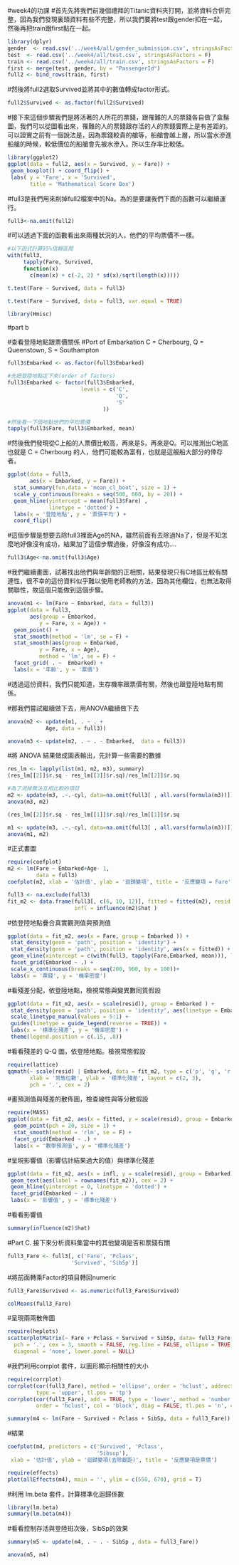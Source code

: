#week4的功課
#首先先將我們前幾個禮拜的Titanic資料夾打開，並將資料合併完整，因為我們發現裏頭資料有些不完整，所以我們要將test跟gender扣在一起，然後再把train跟first黏在一起。
```r
library(dplyr)
gender  <- read.csv('../week4/all/gender_submission.csv', stringsAsFactors = F)
test  <- read.csv('../week4/all/test.csv', stringsAsFactors = F)
train <- read.csv('../week4/all/train.csv', stringsAsFactors = F)
first <- merge(test, gender, by = "PassengerId")
full2 <- bind_rows(train, first)
```


#然後將full2選取Survived並將其中的數值轉成factor形式。
```r
full2$Survived <- as.factor(full2$Survived)
```


#接下來這個步驟我們是將活著的人所花的票錢，跟罹難的人的票錢各自做了盒鬚圖，我們可以從圖看出來，罹難的人的票錢跟存活的人的票錢實際上是有差距的。可以證實之前有一個說法是，因為票錢較貴的艙等，船艙會越上層，所以當水滲進船艙的時候，較低價位的船艙會先被水滲入。所以生存率比較低。
```r
library(ggplot2)
ggplot(data = full2, aes(x = Survived, y = Fare)) +
 geom_boxplot() + coord_flip() +
 labs( y = 'Fare', x = 'Survived', 
       title = 'Mathematical Score Box')
```


#full3是我們用來削掉full2檔案中的Na。為的是要讓我們下面的函數可以繼續運行。
```r
full3<-na.omit(full2)
```


#可以透過下面的函數看出來兩種狀況的人，他們的平均票價不一樣。
```r
#以下函式計算95%信賴區間
with(full3, 
     tapply(Fare, Survived,
     function(x) 
       c(mean(x) + c(-2, 2) * sd(x)/sqrt(length(x)))))
```



```r
t.test(Fare ~ Survived, data = full3)
```

```r
t.test(Fare ~ Survived, data = full3, var.equal = TRUE)
```

```r
library(Hmisc)
```

#part b

#查看登陸地點跟票價關係
#Port of Embarkation  C = Cherbourg, Q = Queenstown, S = Southampton

```r
full3$Embarked <- as.factor(full3$Embarked)
```

```r
#先把登陸地點定下來(order of factors)
full3$Embarked <- factor(full3$Embarked, 
                       levels = c('C',
                                  'Q',
                                  'S'
                              ))

#然後看一下個地點他們的平均票價
tapply(full3$Fare, full3$Embarked, mean)
```

#然後我們發現從C上船的人票價比較高，再來是S，再來是Q。可以推測出C地區也就是 C = Cherbourg 的人，他們可能較為富有，也就是這艘船大部分的倖存者。

```r
ggplot(data = full3, 
       aes(x = Embarked, y = Fare)) +
  stat_summary(fun.data = 'mean_cl_boot', size = 1) +
  scale_y_continuous(breaks = seq(500, 660, by = 20)) +
  geom_hline(yintercept = mean(full3$Fare) , 
             linetype = 'dotted') +
  labs(x = '登陸地點', y = '票價平均') +
  coord_flip()
```


#這個步驟是想要去除full3裡面Age的NA，雖然前面有去除過Na了，但是不知怎麼地好像沒有成功，結果加了這個步驟過後，好像沒有成功....
```r
full3$Age<-na.omit(full3$Age)
```


#我們繼續畫圖，試著找出他們與年齡間的正相關，結果發現只有C地區比較有關連性，很不幸的這份資料似乎難以使用老師教的方法，因為其他欄位，也無法取得關聯性，故這個只能做到這個步驟。
```r
anova(m1 <- lm(Fare ~ Embarked, data = full3))
ggplot(data = full3, 
       aes(group = Embarked, 
          y = Fare, x = Age)) +
  geom_point() +
  stat_smooth(method = 'lm', se = F) +
  stat_smooth(aes(group = Embarked, 
          y = Fare, x = Age), 
          method = 'lm', se = F) + 
  facet_grid( . ~  Embarked) +
  labs(x = '年齡', y = '票價')
```


#透過這份資料，我們只能知道，生存機率跟票價有關，然後也跟登陸地點有關係。


#那我們嘗試繼續做下去，用ANOVA繼續做下去
```r
anova(m2 <- update(m1, . ~ . + 
            Age, data = full3))

```
```r
anova(m3 <- update(m2, . ~ . - Embarked,  data = full3))
```

#將 ANOVA 結果做成圖表輸出，先計算一些需要的數據

```r
res_lm <- lapply(list(m1, m2, m3), summary)
(res_lm[[2]]$r.sq - res_lm[[3]]$r.sq)/res_lm[[2]]$r.sq
```


```r
#為了消掉無法互相比較的項目
m2 <- update(m3, .~.-cyl, data=na.omit(full3[ , all.vars(formula(m3))]))
anova(m3, m2)
```


```r
(res_lm[[2]]$r.sq - res_lm[[1]]$r.sq)/res_lm[[1]]$r.sq
```

```r
m1 <- update(m3, .~.-cyl, data=na.omit(full3[ , all.vars(formula(m3))]))
anova(m1, m2)
```

#正式畫圖
```r
require(coefplot)
m2 <- lm(Fare ~ Embarked+Age- 1, 
         data = full3)
coefplot(m2, xlab = '估計值', ylab = '迴歸變項', title = '反應變項 = Fare')
```

```r
full3 <- na.exclude(full3)
fit_m2 <- data.frame(full3[, c(6, 10, 12)], fitted = fitted(m2), resid = resid(m2),
                     infl = influence(m2)$hat )
```


#依登陸地點疊合真實觀測值與預測值
```r
ggplot(data = fit_m2, aes(x = Fare, group = Embarked )) +
 stat_density(geom = 'path', position = 'identity') +
 stat_density(geom = 'path', position = 'identity', aes(x = fitted)) +
 geom_vline(xintercept = c(with(full3, tapply(Fare,Embarked, mean))), linetype = 'dotted')+
 facet_grid(Embarked ~ .) +
 scale_x_continuous(breaks = seq(200, 900, by = 100))+
 labs(x = '票錢', y = '機率密度')
```

#看殘差分配，依登陸地點，檢視常態與變異數同質假設
```r
ggplot(data = fit_m2, aes(x = scale(resid)), group = Embarked ) +
 stat_density(geom = 'path', position = 'identity', aes(linetype = Embarked)) +
 scale_linetype_manual(values = 5:1) +
 guides(linetype = guide_legend(reverse = TRUE)) +
 labs(x = '標準化殘差', y = '機率密度') +
 theme(legend.position = c(.15, .8))
```

#看看殘差的 Q-Q 圖，依登陸地點。檢視常態假設

```r
require(lattice)
qqmath(~ scale(resid) | Embarked, data = fit_m2, type = c('p', 'g', 'r'),
       xlab = '常態位數', ylab = '標準化殘差', layout = c(2, 3),
       pch = '.', cex = 2)
```

#畫預測值與殘差的散佈圖，檢查線性與等分散假設

```r
require(MASS)
ggplot(data = fit_m2, aes(x = fitted, y = scale(resid), group = Embarked )) +
  geom_point(pch = 20, size = 1) +
  stat_smooth(method = 'rlm', se = F) +
  facet_grid(Embarked ~ .) +
  labs(x = '數學預測值', y = '標準化殘差')
```

#呈現影響值（影響估計結果過大的值）與標準化殘差
```r
ggplot(data = fit_m2, aes(x = infl, y = scale(resid), group = Embarked)) +
 geom_text(aes(label = rownames(fit_m2)), cex = 2) +
 geom_hline(yintercept = 0, linetype = 'dotted') +
 facet_grid(Embarked ~ .) +
 labs(x = '影響值', y = '標準化殘差')
```

#看看影響值

```r
summary(influence(m2)$hat)
```


#Part C. 接下來分析資料集當中的其他變項是否和票錢有關

```r
full3_Fare <- full3[, c('Fare', 'Pclass', 
                    'Survived', 'SibSp')]
```

#將前面轉乘Factor的項目轉回numeric
```r
full3_Fare$Survived <- as.numeric(full3_Fare$Survived)
```

```r
colMeans(full3_Fare)
```

#呈現兩兩散佈圖
```r
require(heplots)
scatterplotMatrix(~ Fare + Pclass + Survived + SibSp, data= full3_Fare,
  pch = '.', cex = 3, smooth = FALSE, reg.line = FALSE, ellipse = TRUE,
  diagonal = 'none', lower.panel = NULL)
```


#我們利用corrplot 套件，以圖形顯示相關性的大小
```r
require(corrplot)
corrplot(cor(full3_Fare), method = 'ellipse', order = 'hclust', addrect = 4,
         type = 'upper', tl.pos = 'tp')
corrplot(cor(full3_Fare), add = TRUE, type = 'lower', method = 'number',
         order = 'hclust', col = 'black', diag = FALSE, tl.pos = 'n', cl.pos = 'n')
```



```r
summary(m4 <- lm(Fare ~ Survived + Pclass + SibSp, data = full3_Fare))
```


#結果
```r
coefplot(m4, predictors = c('Survived', 'Pclass', 
                            'Sibsup'),
 xlab = '估計值', ylab = '迴歸變項(去除截距)', title = '反應變項是票價')
```

```r
require(effects)
plot(allEffects(m4), main = '', ylim = c(550, 670), grid = T)
```

#利用 lm.beta 套件，計算標準化迴歸係數
```r
library(lm.beta)
summary(lm.beta(m4))
```

#看看控制存活與登陸班次後，SibSp的效果
```r
summary(m5 <- update(m4, . ~ . - SibSp , data = full3_Fare))
```

```r
anova(m5, m4)
```
